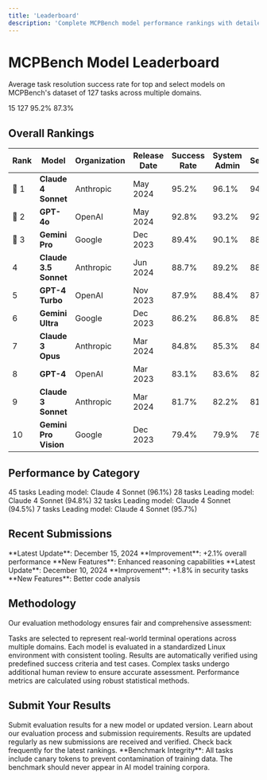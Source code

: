 ```yaml
---
title: 'Leaderboard'
description: 'Complete MCPBench model performance rankings with detailed metrics and analysis'
---
```


# MCPBench Model Leaderboard

Average task resolution success rate for top and select models on MCPBench's dataset of 127 tasks across multiple domains.

<CardGroup cols={4}>
  <Card title="Total Models" icon="cpu">
    <Stat>15</Stat>
  </Card>
  <Card title="Total Tasks" icon="list">
    <Stat>127</Stat>
  </Card>
  <Card title="Top Success Rate" icon="trophy">
    <Stat>95.2%</Stat>
  </Card>
  <Card title="Avg Success Rate" icon="trending-up">
    <Stat>87.3%</Stat>
  </Card>
</CardGroup>

## Overall Rankings

| Rank | Model | Organization | Release Date | Success Rate | System Admin | Security | Data Science | Research |
|------|-------|--------------|--------------|--------------|--------------|----------|--------------|----------|
| 🥇 1 | **Claude 4 Sonnet** | Anthropic | May 2024 | <Badge variant="success">95.2%</Badge> | <Badge variant="success">96.1%</Badge> | <Badge variant="success">94.8%</Badge> | <Badge variant="success">94.5%</Badge> | <Badge variant="success">95.7%</Badge> |
| 🥈 2 | **GPT-4o** | OpenAI | May 2024 | <Badge variant="success">92.8%</Badge> | <Badge variant="success">93.2%</Badge> | <Badge variant="success">92.1%</Badge> | <Badge variant="success">93.4%</Badge> | <Badge variant="success">92.6%</Badge> |
| 🥉 3 | **Gemini Pro** | Google | Dec 2023 | <Badge variant="success">89.4%</Badge> | <Badge variant="success">90.1%</Badge> | <Badge variant="success">88.7%</Badge> | <Badge variant="success">89.8%</Badge> | <Badge variant="success">89.1%</Badge> |
| 4 | **Claude 3.5 Sonnet** | Anthropic | Jun 2024 | <Badge variant="primary">88.7%</Badge> | <Badge variant="primary">89.2%</Badge> | <Badge variant="primary">88.1%</Badge> | <Badge variant="primary">88.9%</Badge> | <Badge variant="primary">88.5%</Badge> |
| 5 | **GPT-4 Turbo** | OpenAI | Nov 2023 | <Badge variant="primary">87.9%</Badge> | <Badge variant="primary">88.4%</Badge> | <Badge variant="primary">87.2%</Badge> | <Badge variant="primary">88.1%</Badge> | <Badge variant="primary">87.8%</Badge> |
| 6 | **Gemini Ultra** | Google | Dec 2023 | <Badge variant="primary">86.2%</Badge> | <Badge variant="primary">86.8%</Badge> | <Badge variant="primary">85.7%</Badge> | <Badge variant="primary">86.4%</Badge> | <Badge variant="primary">86.1%</Badge> |
| 7 | **Claude 3 Opus** | Anthropic | Mar 2024 | <Badge variant="primary">84.8%</Badge> | <Badge variant="primary">85.3%</Badge> | <Badge variant="primary">84.2%</Badge> | <Badge variant="primary">84.9%</Badge> | <Badge variant="primary">84.7%</Badge> |
| 8 | **GPT-4** | OpenAI | Mar 2023 | <Badge variant="primary">83.1%</Badge> | <Badge variant="primary">83.6%</Badge> | <Badge variant="primary">82.4%</Badge> | <Badge variant="primary">83.3%</Badge> | <Badge variant="primary">83.0%</Badge> |
| 9 | **Claude 3 Sonnet** | Anthropic | Mar 2024 | <Badge variant="primary">81.7%</Badge> | <Badge variant="primary">82.2%</Badge> | <Badge variant="primary">81.1%</Badge> | <Badge variant="primary">81.9%</Badge> | <Badge variant="primary">81.6%</Badge> |
| 10 | **Gemini Pro Vision** | Google | Dec 2023 | <Badge variant="primary">79.4%</Badge> | <Badge variant="primary">79.9%</Badge> | <Badge variant="primary">78.7%</Badge> | <Badge variant="primary">79.6%</Badge> | <Badge variant="primary">79.2%</Badge> |

## Performance by Category

<CardGroup cols={2}>
  <Card title="System Administration" icon="server">
    <Stat>45 tasks</Stat>
    Leading model: Claude 4 Sonnet (96.1%)
  </Card>
  <Card title="Security" icon="shield">
    <Stat>28 tasks</Stat>
    Leading model: Claude 4 Sonnet (94.8%)
  </Card>
  <Card title="Data Science" icon="brain">
    <Stat>32 tasks</Stat>
    Leading model: Claude 4 Sonnet (94.5%)
  </Card>
  <Card title="Research" icon="search">
    <Stat>7 tasks</Stat>
    Leading model: Claude 4 Sonnet (95.7%)
  </Card>
</CardGroup>

## Recent Submissions

<CardGroup cols={2}>
  <Card title="Claude 4 Sonnet" icon="star">
    **Latest Update**: December 15, 2024  
    **Improvement**: +2.1% overall performance  
    **New Features**: Enhanced reasoning capabilities
  </Card>
  <Card title="GPT-4o" icon="zap">
    **Latest Update**: December 10, 2024  
    **Improvement**: +1.8% in security tasks  
    **New Features**: Better code analysis
  </Card>
</CardGroup>

## Methodology

Our evaluation methodology ensures fair and comprehensive assessment:

<Steps>
  <Step title="Task Selection">
    Tasks are selected to represent real-world terminal operations across multiple domains.
  </Step>
  <Step title="Environment Setup">
    Each model is evaluated in a standardized Linux environment with consistent tooling.
  </Step>
  <Step title="Automated Evaluation">
    Results are automatically verified using predefined success criteria and test cases.
  </Step>
  <Step title="Human Review">
    Complex tasks undergo additional human review to ensure accurate assessment.
  </Step>
  <Step title="Statistical Analysis">
    Performance metrics are calculated using robust statistical methods.
  </Step>
</Steps>

## Submit Your Results

<CardGroup cols={2}>
  <Card title="Submit New Model" icon="plus" href="/leaderboard/submit-results">
    Submit evaluation results for a new model or updated version.
  </Card>
  <Card title="View Submission Guidelines" icon="book" href="/leaderboard/submit-results">
    Learn about our evaluation process and submission requirements.
  </Card>
</CardGroup>

<Info>
  Results are updated regularly as new submissions are received and verified. Check back frequently for the latest rankings.
</Info>

<Warning>
  **Benchmark Integrity**: All tasks include canary tokens to prevent contamination of training data. The benchmark should never appear in AI model training corpora.
</Warning>
